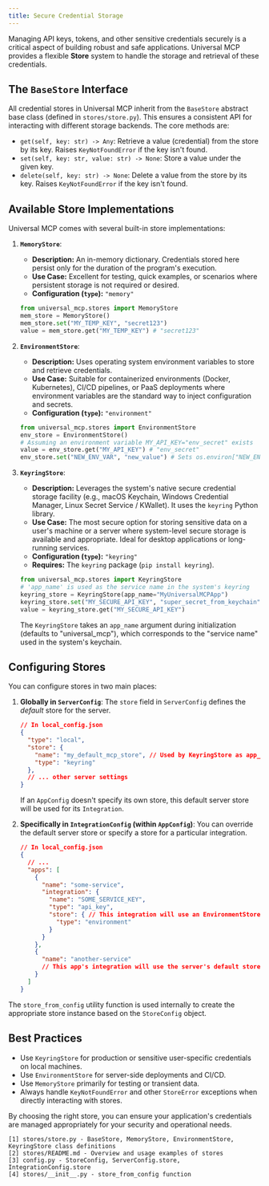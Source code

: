 ```yaml
---
title: Secure Credential Storage
---
```


Managing API keys, tokens, and other sensitive credentials securely is a critical aspect of building robust and safe applications. Universal MCP provides a flexible **Store** system to handle the storage and retrieval of these credentials.

## The `BaseStore` Interface

All credential stores in Universal MCP inherit from the `BaseStore` abstract base class (defined in `stores/store.py`). This ensures a consistent API for interacting with different storage backends. The core methods are:

*   `get(self, key: str) -> Any`: Retrieve a value (credential) from the store by its key. Raises `KeyNotFoundError` if the key isn't found.
*   `set(self, key: str, value: str) -> None`: Store a value under the given key.
*   `delete(self, key: str) -> None`: Delete a value from the store by its key. Raises `KeyNotFoundError` if the key isn't found.

## Available Store Implementations

Universal MCP comes with several built-in store implementations:

1.  **`MemoryStore`**:
    *   **Description:** An in-memory dictionary. Credentials stored here persist only for the duration of the program's execution.
    *   **Use Case:** Excellent for testing, quick examples, or scenarios where persistent storage is not required or desired.
    *   **Configuration (`type`):** `"memory"`
    ```python
    from universal_mcp.stores import MemoryStore
    mem_store = MemoryStore()
    mem_store.set("MY_TEMP_KEY", "secret123")
    value = mem_store.get("MY_TEMP_KEY") # "secret123"
    ```

2.  **`EnvironmentStore`**:
    *   **Description:** Uses operating system environment variables to store and retrieve credentials.
    *   **Use Case:** Suitable for containerized environments (Docker, Kubernetes), CI/CD pipelines, or PaaS deployments where environment variables are the standard way to inject configuration and secrets.
    *   **Configuration (`type`):** `"environment"`
    ```python
    from universal_mcp.stores import EnvironmentStore
    env_store = EnvironmentStore()
    # Assuming an environment variable MY_API_KEY="env_secret" exists
    value = env_store.get("MY_API_KEY") # "env_secret"
    env_store.set("NEW_ENV_VAR", "new_value") # Sets os.environ["NEW_ENV_VAR"]
    ```

3.  **`KeyringStore`**:
    *   **Description:** Leverages the system's native secure credential storage facility (e.g., macOS Keychain, Windows Credential Manager, Linux Secret Service / KWallet). It uses the `keyring` Python library.
    *   **Use Case:** The most secure option for storing sensitive data on a user's machine or a server where system-level secure storage is available and appropriate. Ideal for desktop applications or long-running services.
    *   **Configuration (`type`):** `"keyring"`
    *   **Requires:** The `keyring` package (`pip install keyring`).
    ```python
    from universal_mcp.stores import KeyringStore
    # 'app_name' is used as the service name in the system's keyring
    keyring_store = KeyringStore(app_name="MyUniversalMCPApp")
    keyring_store.set("MY_SECURE_API_KEY", "super_secret_from_keychain")
    value = keyring_store.get("MY_SECURE_API_KEY")
    ```
    The `KeyringStore` takes an `app_name` argument during initialization (defaults to "universal_mcp"), which corresponds to the "service name" used in the system's keychain.

## Configuring Stores

You can configure stores in two main places:

1.  **Globally in `ServerConfig`**:
    The `store` field in `ServerConfig` defines the *default* store for the server.
    ```json
    // In local_config.json
    {
      "type": "local",
      "store": {
        "name": "my_default_mcp_store", // Used by KeyringStore as app_name
        "type": "keyring"
      },
      // ... other server settings
    }
    ```
    If an `AppConfig` doesn't specify its own store, this default server store will be used for its `Integration`.

2.  **Specifically in `IntegrationConfig` (within `AppConfig`)**:
    You can override the default server store or specify a store for a particular integration.
    ```json
    // In local_config.json
    {
      // ...
      "apps": [
        {
          "name": "some-service",
          "integration": {
            "name": "SOME_SERVICE_KEY",
            "type": "api_key",
            "store": { // This integration will use an EnvironmentStore
              "type": "environment"
            }
          }
        },
        {
          "name": "another-service"
          // This app's integration will use the server's default store (if defined)
        }
      ]
    }
    ```

The `store_from_config` utility function is used internally to create the appropriate store instance based on the `StoreConfig` object.

## Best Practices

*   Use `KeyringStore` for production or sensitive user-specific credentials on local machines.
*   Use `EnvironmentStore` for server-side deployments and CI/CD.
*   Use `MemoryStore` primarily for testing or transient data.
*   Always handle `KeyNotFoundError` and other `StoreError` exceptions when directly interacting with stores.

By choosing the right store, you can ensure your application's credentials are managed appropriately for your security and operational needs.

```
[1] stores/store.py - BaseStore, MemoryStore, EnvironmentStore, KeyringStore class definitions
[2] stores/README.md - Overview and usage examples of stores
[3] config.py - StoreConfig, ServerConfig.store, IntegrationConfig.store
[4] stores/__init__.py - store_from_config function
```